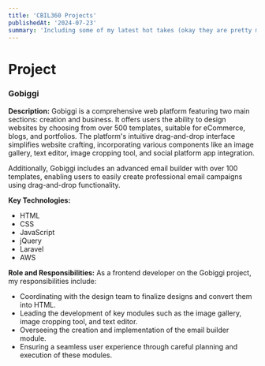 ```yaml
---
title: 'CBIL360 Projects'
publishedAt: '2024-07-23'
summary: 'Including some of my latest hot takes (okay they are pretty mild).'
---
```


# Project

### Gobiggi

**Description:**
Gobiggi is a comprehensive web platform featuring two main sections: creation and business. It offers users the ability to design websites by choosing from over 500 templates, suitable for eCommerce, blogs, and portfolios. The platform's intuitive drag-and-drop interface simplifies website crafting, incorporating various components like an image gallery, text editor, image cropping tool, and social platform app integration.

Additionally, Gobiggi includes an advanced email builder with over 100 templates, enabling users to easily create professional email campaigns using drag-and-drop functionality.

**Key Technologies:**

- HTML
- CSS
- JavaScript
- jQuery
- Laravel
- AWS

**Role and Responsibilities:**
As a frontend developer on the Gobiggi project, my responsibilities include:

- Coordinating with the design team to finalize designs and convert them into HTML.
- Leading the development of key modules such as the image gallery, image cropping tool, and text editor.
- Overseeing the creation and implementation of the email builder module.
- Ensuring a seamless user experience through careful planning and execution of these modules.
